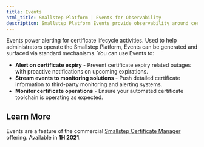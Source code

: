 ---
title: Events
html_title: Smallstep Platform | Events for Observability
description: Smallstep Platform Events provide observability around certificate lifecycle activities.
---

Events power alerting for certificate lifecycle activities. 
Used to help administrators operate the Smallstep Platform, 
Events can be generated and surfaced via standard mechanisms. 
You can use Events to:

- **Alert on certificate expiry** - Prevent certificate expiry related outages with proactive notifications on upcoming expirations.
- **Stream events to monitoring solutions** - Push detailed certificate information to third-party monitoring and alerting systems.
- **Monitor certificate operations** - Ensure your automated certificate toolchain is operating as expected.

## Learn More

Events are a feature of the commercial [Smallstep Certificate Manager](https://smallstep.com/certificate-manager/) offering. 
Available in **1H 2021**.

